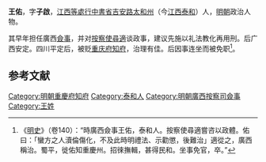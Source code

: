 {{Otheruses|王佑|other=同名或類似名的其它條目描述}}
'''王佑'''，字'''子啟'''，[[江西等處行中書省|江西等處行中書省]][[吉安路|吉安路]][[太和州|太和州]]（今[[江西|江西]][[泰和|泰和]]）人，[[明朝|明朝]]政治人物。

其早年担任廣西[[僉事|僉事]]，并对[[按察使|按察使]][[尋適|尋適]]谈政事，建议先施以礼法教化再用刑。后广西安定。四川平定后，被贬[[重庆府|重庆府]][[知府|知府]]，治理有佳。后因事连坐而被免职<ref>《[[明史|明史]]》（卷140）：“時廣西僉事王佑，泰和人。按察使尋適嘗咨以政體。佑曰：「蠻方之人瀆倫傷化，不及此時明禮法、示勸懲，後難治」適從之，廣西稱治。蜀平，徙佑知重慶州。招徠撫輯，甚得民和。坐事免官，卒。”</ref>。

==参考文献==
{{wikisource|明史/卷140}}
<div class="references-small">
<references />
</div>

{{start box}}
{{s-off}}
{{s-vacant|不詳|last=[[劉天祿|劉天祿]]<br><small>元朝重慶路總管</small>}}
{{s-title|明朝重慶府知府|洪武年間}}
{{s-vacant|不詳|next=[[殷哲|殷哲]]}}
{{end box}}

{{明朝人物小作品}}

[[Category:明朝重慶府知府|Category:明朝重慶府知府]]
[[Category:泰和人|Category:泰和人]]
[[Category:明朝廣西按察司僉事|Category:明朝廣西按察司僉事]]
[[Category:王姓|Category:王姓]]
